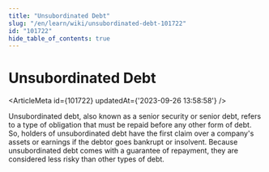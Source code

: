 ```yaml
---
title: "Unsubordinated Debt"
slug: "/en/learn/wiki/unsubordinated-debt-101722"
id: "101722"
hide_table_of_contents: true
---
```



# Unsubordinated Debt

<ArticleMeta id={101722} updatedAt={'2023-09-26 13:58:58'} />
<div className='border-solid border-b border-t-0 my-4 border-[var(--ifm-color-gray-300)]' />

Unsubordinated debt, also known as a senior security or senior debt, refers to a type of obligation that must be repaid before any other form of debt. So, holders of unsubordinated debt have the first claim over a company's assets or earnings if the debtor goes bankrupt or insolvent. Because unsubordinated debt comes with a guarantee of repayment, they are considered less risky than other types of debt.
